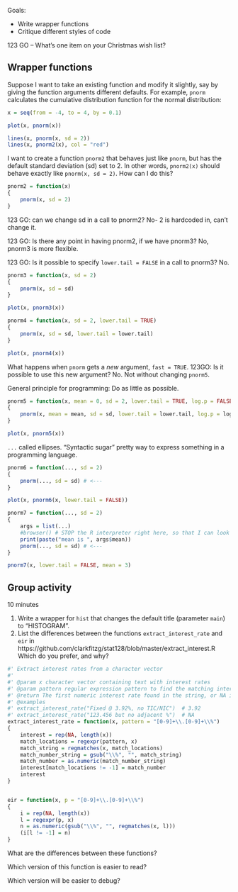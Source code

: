 Goals:

- Write wrapper functions
- Critique different styles of code

123 GO – What's one item on your Christmas wish list?


## Wrapper functions

Suppose I want to take an existing function and modify it slightly, say by giving the function arguments different defaults.
For example, `pnorm` calculates the cumulative distribution function for the normal distribution:

```r
x = seq(from = -4, to = 4, by = 0.1)

plot(x, pnorm(x))

lines(x, pnorm(x, sd = 2))
lines(x, pnorm2(x), col = "red")
```


I want to create a function `pnorm2` that behaves just like `pnorm`, but has the default standard deviation (sd) set to 2.
In other words, `pnorm2(x)` should behave exactly like `pnorm(x, sd = 2)`.
How can I do this?

```r
pnorm2 = function(x)
{
    pnorm(x, sd = 2)
}
```

123 GO: can we change sd in a call to pnorm2?
No- 2 is hardcoded in, can't change it.

123 GO: Is there any point in having pnorm2, if we have pnorm3?
No, pnorm3 is more flexible.

123 GO: Is it possible to specify `lower.tail = FALSE` in a call to pnorm3?
No.

```r
pnorm3 = function(x, sd = 2)
{
    pnorm(x, sd = sd)
}

plot(x, pnorm3(x))
```

```r
pnorm4 = function(x, sd = 2, lower.tail = TRUE)
{
    pnorm(x, sd = sd, lower.tail = lower.tail)
}

plot(x, pnorm4(x))
```

What happens when `pnorm` gets a *new* argument, `fast = TRUE`.
123GO: Is it possible to use this new argument?
No. Not without changing `pnorm5`.

General principle for programming: Do as little as possible.

```r
pnorm5 = function(x, mean = 0, sd = 2, lower.tail = TRUE, log.p = FALSE, fast = TRUE)
{
    pnorm(x, mean = mean, sd = sd, lower.tail = lower.tail, log.p = log.p)
}

plot(x, pnorm5(x))
```

`...` called ellipses.
"Syntactic sugar" pretty way to express something in a programming language.

```r
pnorm6 = function(..., sd = 2)
{
    pnorm(..., sd = sd) # <--- 
}

plot(x, pnorm6(x, lower.tail = FALSE))
```

```r
pnorm7 = function(..., sd = 2)
{
    args = list(...)
    #browser() # STOP the R interpreter right here, so that I can look around
    print(paste("mean is ", args$mean))
    pnorm(..., sd = sd) # <--- 
}

pnorm7(x, lower.tail = FALSE, mean = 3)
```


## Group activity

10 minutes

1. Write a wrapper for `hist` that changes the default title (parameter `main`) to "HISTOGRAM".
2. List the differences between the functions `extract_interest_rate` and `eir` in https://github.com/clarkfitzg/stat128/blob/master/extract_interest.R
Which do you prefer, and why?


```r
#' Extract interest rates from a character vector
#'
#' @param x character vector containing text with interest rates
#' @param pattern regular expression pattern to find the matching interest rates
#' @return The first numeric interest rate found in the string, or NA if none found
#' @examples
#' extract_interest_rate("Fixed @ 3.92%, no TIC/NIC")  # 3.92
#' extract_interest_rate("123.456 but no adjacent %")  # NA
extract_interest_rate = function(x, pattern = "[0-9]+\\.[0-9]+\\%")
{
    interest = rep(NA, length(x))
    match_locations = regexpr(pattern, x)
    match_string = regmatches(x, match_locations)
    match_number_string = gsub("\\%", "", match_string)
    match_number = as.numeric(match_number_string)
    interest[match_locations != -1] = match_number
    interest
}


eir = function(x, p = "[0-9]+\\.[0-9]+\\%")
{
    i = rep(NA, length(x))
    l = regexpr(p, x)
    n = as.numeric(gsub("\\%", "", regmatches(x, l)))
    (i[l != -1] = n)
}
```

What are the differences between these functions?

Which version of this function is easier to read?

Which version will be easier to debug?